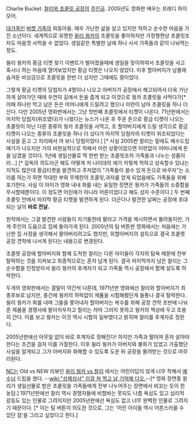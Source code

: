 Charlie Bucket. [[찰리와 초콜릿 공장]]의 [[주인공]]. 2005년도 영화판 배우는 프레디 하이모어.

[[대가족]]인 [[버켓 가족]]의 외동아들. 매우 가난한 삶을 살고 있지만 착하고 순수한 마음을 가진 소년이다. 세계적으로 유명한 [[윌리 웡카]]의 초콜릿을 좋아하지만 가정형편상 초콜릿조차도 마음껏 사먹을 수 없었다. 생일같은 특별한 날에 하나 사서 가족들과 같이 나눠먹는 정도.

윌리 웡카의 황금 티켓 찾기 이벤트가 벌어졌을때에 생일을 맞이하여서 초콜릿을 사고 혹시나 하는 마음에 열어보았지만 황금 티켓은 나오지 않았다. 이후 할아버지가 남몰래 숨겨둔 비상금으로 초콜릿을 한번 더 샀지만 그때에도 꽝이었다.

그렇게 황금 티켓의 당첨자가 4명이나 나오고 아버지가 공장에서 해고되어서 더욱 가난하게 살아가던 때에 우연히 길에서 돈을 줍게 되고 이것으로 웡카 초콜릿을 사먹다가[* 이때 하나만 먹고 남은 돈은 어머니에게 드릴려고 했으나 미련이 남아 초콜릿을 하나 더 산다. 다만 2005년 영화판에서는 그냥 첫번째 초콜릿에서 티켓이 나온다. 71년판에서는 마지막 당첨자(위조였다)가 나왔다는 뉴스가 나온 후 주운 돈으로 황금 티켓이 나오는 초콜릿이 아닌 다른 종류의 웡카 초콜릿을 사먹고, 조 할아버지에게 드릴 생각으로 황금 티켓이 나오는 종류의 초콜릿을 하나 더 샀다가 마지막 당첨자의 티켓이 위조되었다는 사실을 듣고 그 자리에서 까 보니 당첨이었다.] [* 사실 2005판 찰리는 밑에도 예수드립 얘기가 나오지만 거의 비현실적으로 착해서 이런 상황이었으면 미련없이 어머니에게 돈을 남겼을 것이다. 1년에 생일선물로 딱 한번 받는 초콜릿조차 가족들과 나누는 성품이라...] [* 감독의 의도라곤 해도 어떻게 저 나이대의 애가 저렇게 착하고 성숙할수 있냐는 지적도 많은데 황금티켓을 발견하고 주저없이 "가족들이 쓸수 있게 돈으로 바꾸자"는 소리를 하는가 하면 막대한 부와 무제한의 초콜릿,과자를 얻게 되었음에도 가족들을 위해 포기한다. 사실 이 아이가 영화 내내 화를 내는 유일한 장면은 웡카가 가족들의 소중함을 무시할때뿐이다. 이 정도면 어린애가 아니라 어른이었다고 해도 성자 수준이다.]   두 번째 초콜릿 안에서 마지막 황금 티켓을 발견하게 된다. 더군다나 발견한 날짜는 공장에 초대되는 날의 '''바로 전날.'''

원작에서는 그걸 발견한 사람들이 자기들한테 팔라고 가격을 제시하면서 몰려들지만, 가게 주인의 도움으로 집에 돌아가게 된다. 2005년의 팀 버튼판 영화에서는 처음에는 가난한 집 사정을 생각해서 팔아버리려고도 했지만, 외할아버지의 설득으로 결국 초콜렛 공장 견학에 나서게 된다는 내용으로 변경된다. 

초콜렛 공장에 할아버지와 함께 도착한 찰리는 다른 아이들이 각자의 탐욕 때문에 전부 탈락하는 것을 지켜보고 최종적으로는 혼자 남게 된다. 결국 마지막까지 남은 찰리는 그 순수함을 인정받아서 윌리 웡카의 후계자가 되고 가족들 역시 공장에서 함께 살도록 허락한다.

두개의 영화판에서는 결말이 약간씩 다른데, 1971년판 영화에선 찰리와 할아버지가 최종후보로 남지만, 중간에 웡카의 허락없이 제품을 시험해봤단게 들통나 결국 탈락한다. 윌리 웡카가 화를 내며 그들을 쫓아내자 할아버지는 복수를 위해 공장 견학 초반에 나눠준 제품을 경쟁사에 팔아치우자고 찰리는 차마 그러지 못하고 웡카의 책상에 두고 조용히 간다. 이를 보고 웡카는 이것 역시 시험의 일부였다고 밝히며 찰리를 후계자로 정한다.

2005년판에선 아무일 없이 바로 후계자로 정해진다! 하지만 가족과 떨어져 혼자 살아야한다는 조건을 걸자 이를 거절한다. 이후 윌리 웡카가 아버지와 불화가 있었고 가출했단 사실을 알게되고 그가 아버지와 화해할 수 있도록 도운 뒤 공장을 물려받는 것으로 마무리된다.

[[NC]]는 Old vs NEW 리뷰인 [http://funnyplanet.kr/nc/576627 윌리 웡카 vs 찰리] 에서는 어린이답지 않게 너무 착해서 [[예수]]님 드립을 쳤다. --[[wiki:"성체성사" 이걸 쳐 먹고 날 기억해 다오.]]--[* 영화 장면중 찰리가 생일선물로 받은 초콜릿을 가족들에게 전부 나누어주는 장면에서 비꼬는 듯이 한 농담.] 1971년판에선 찰리 역시 경쟁자들에 비할바는 못되도 나름 욕심도 있고 심리적 갈등도 있는 인물로 그려지지만 2005년판에선 욕심도 없고 너무 완벽한 인물로 그려지기 때문이다. [* 이는 팀 버튼이 의도한 것으로, 그는 '어린 아이들 역시 어른스러울 수 있단 점'을 그리고 싶었다고 한다.]
